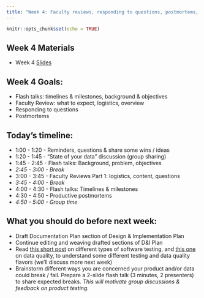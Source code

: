 ```yaml
---
title: "Week 4: Faculty reviews, responding to questions, postmortems, and flash talks"
---
```


```r
knitr::opts_chunk$set(echo = TRUE)
```

## Week 4 Materials

-   Week 4 [Slides](https://docs.google.com/presentation/d/e/2PACX-1vQiThNc66JNXpVZ89GlHQc1A43msNeVK1zee60OVX-GjqDYRZkB3gTLY3Tyf_mlFogu90zJWQnsgarQ/pub?start=false&loop=false&delayms=3000)

## Week 4 Goals:

- Flash talks: timelines & milestones, background & objectives
- Faculty Review: what to expect, logistics, overview
- Responding to questions
- Postmortems

## Today's timeline:

- 1:00 - 1:20 - Reminders, questions & share some wins / ideas
- 1:20 - 1:45 - “State of your data” discussion (group sharing)
- 1:45 - 2:45 - Flash talks: Background, problem, objectives
- *2:45 - 3:00 - Break*
- 3:00 - 3:45 - Faculty Reviews Part 1: logistics, content, questions
- *3:45 - 4:00 - Break*
- 4:00 - 4:30 - Flash talks: Timelines & milestones
- 4:30 - 4:50 - Productive postmortems
- *4:50 - 5:00 - Group time*

## What you should do before next week: 

- Draft Documentation Plan section of Design & Implementation Plan
- Continue editing and weaving drafted sections of D&I Plan
- Read [this short post](https://www.applause.com/blog/functional-testing-types-examples) on different types of software testing, and [this one](https://www.usgs.gov/data-management/manage-quality) on data quality, to understand some different testing and data quality flavors (we’ll discuss more next week)
- Brainstorm different ways you are concerned your product and/or data could break / fail. Prepare a 2-slide flash talk (3 minutes, 2 presenters) to share expected breaks. *This will motivate group discussions & feedback on product testing.*
